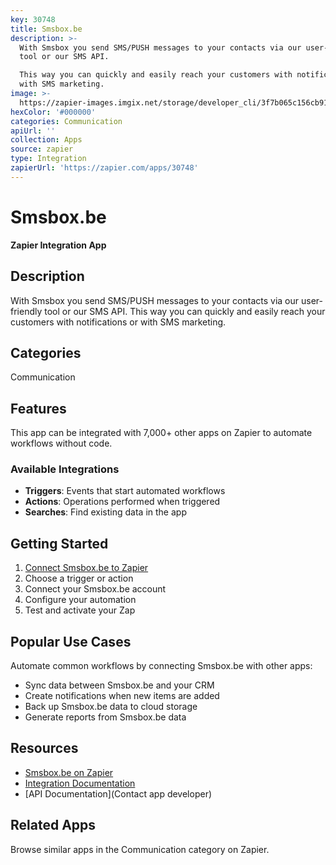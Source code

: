 ```yaml
---
key: 30748
title: Smsbox.be
description: >-
  With Smsbox you send SMS/PUSH messages to your contacts via our user-friendly
  tool or our SMS API.

  This way you can quickly and easily reach your customers with notifications or
  with SMS marketing.
image: >-
  https://zapier-images.imgix.net/storage/developer_cli/3f7b065c156cb915c4e7131cc82ad07b_2.png?auto=format%2Ccompress&ixlib=python-3.0.0&q=50
hexColor: '#000000'
categories: Communication
apiUrl: ''
collection: Apps
source: zapier
type: Integration
zapierUrl: 'https://zapier.com/apps/30748'
---
```

# Smsbox.be

**Zapier Integration App**

## Description

With Smsbox you send SMS/PUSH messages to your contacts via our user-friendly tool or our SMS API.
This way you can quickly and easily reach your customers with notifications or with SMS marketing.

## Categories

Communication

## Features

This app can be integrated with 7,000+ other apps on Zapier to automate workflows without code.

### Available Integrations

- **Triggers**: Events that start automated workflows
- **Actions**: Operations performed when triggered
- **Searches**: Find existing data in the app

## Getting Started

1. [Connect Smsbox.be to Zapier](https://zapier.com/apps/30748)
2. Choose a trigger or action
3. Connect your Smsbox.be account
4. Configure your automation
5. Test and activate your Zap

## Popular Use Cases

Automate common workflows by connecting Smsbox.be with other apps:

- Sync data between Smsbox.be and your CRM
- Create notifications when new items are added
- Back up Smsbox.be data to cloud storage
- Generate reports from Smsbox.be data

## Resources

- [Smsbox.be on Zapier](https://zapier.com/apps/30748)
- [Integration Documentation](https://zapier.com/apps/30748/integrations)
- [API Documentation](Contact app developer)

## Related Apps

Browse similar apps in the Communication category on Zapier.
